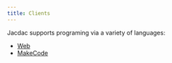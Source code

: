 ---
title: Clients
---

Jacdac supports programing via a variety of languages:

* [Web](/clients/web/)
* [MakeCode](/clients/hardware/makecode/)